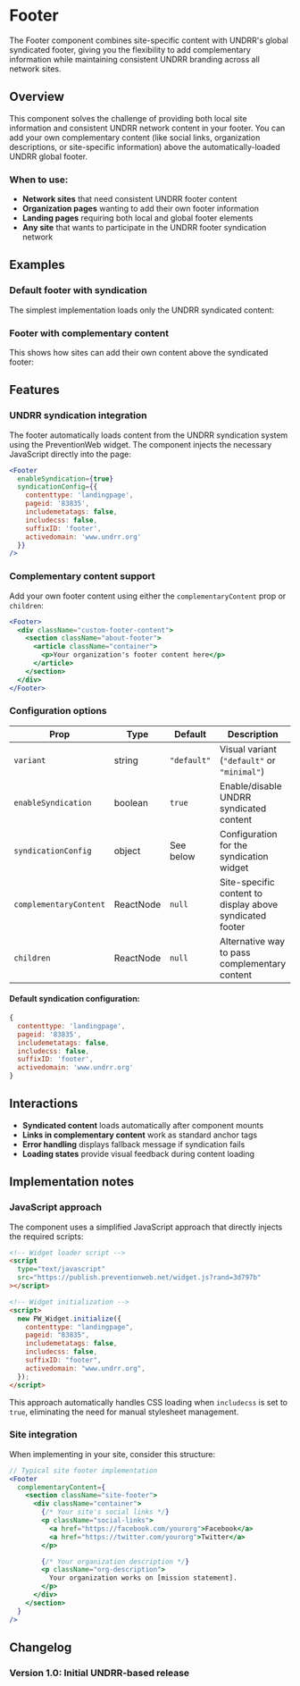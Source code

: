 
<Meta
  of={FooterStories}
  title="Components/Footer"
/>

# Footer

The Footer component combines site-specific content with UNDRR's global syndicated footer, giving you the flexibility to add complementary information while maintaining consistent UNDRR branding across all network sites.

## Overview

This component solves the challenge of providing both local site information and consistent UNDRR network content in your footer. You can add your own complementary content (like social links, organization descriptions, or site-specific information) above the automatically-loaded UNDRR global footer.

### When to use:

- **Network sites** that need consistent UNDRR footer content
- **Organization pages** wanting to add their own footer information
- **Landing pages** requiring both local and global footer elements
- **Any site** that wants to participate in the UNDRR footer syndication network

## Examples

### Default footer with syndication

The simplest implementation loads only the UNDRR syndicated content:

<Canvas>
  <Story of={FooterStories.Default} />
</Canvas>

### Footer with complementary content

This shows how sites can add their own content above the syndicated footer:

<Canvas>
  <Story of={FooterStories.WithComplementaryContent} />
</Canvas>

## Features

### UNDRR syndication integration

The footer automatically loads content from the UNDRR syndication system using the PreventionWeb widget. The component injects the necessary JavaScript directly into the page:

```jsx
<Footer
  enableSyndication={true}
  syndicationConfig={{
    contenttype: 'landingpage',
    pageid: '83835',
    includemetatags: false,
    includecss: false,
    suffixID: 'footer',
    activedomain: 'www.undrr.org'
  }}
/>
```

### Complementary content support

Add your own footer content using either the `complementaryContent` prop or `children`:

```jsx
<Footer>
  <div className="custom-footer-content">
    <section className="about-footer">
      <article className="container">
        <p>Your organization's footer content here</p>
      </article>
    </section>
  </div>
</Footer>
```

### Configuration options

| Prop | Type | Default | Description |
|------|------|---------|-------------|
| `variant` | string | `"default"` | Visual variant (`"default"` or `"minimal"`) |
| `enableSyndication` | boolean | `true` | Enable/disable UNDRR syndicated content |
| `syndicationConfig` | object | See below | Configuration for the syndication widget |
| `complementaryContent` | ReactNode | `null` | Site-specific content to display above syndicated footer |
| `children` | ReactNode | `null` | Alternative way to pass complementary content |

#### Default syndication configuration:

```javascript
{
  contenttype: 'landingpage',
  pageid: '83835',
  includemetatags: false,
  includecss: false,
  suffixID: 'footer',
  activedomain: 'www.undrr.org'
}
```

## Interactions

- **Syndicated content** loads automatically after component mounts
- **Links in complementary content** work as standard anchor tags
- **Error handling** displays fallback message if syndication fails
- **Loading states** provide visual feedback during content loading

## Implementation notes

### JavaScript approach

The component uses a simplified JavaScript approach that directly injects the required scripts:

```html
<!-- Widget loader script -->
<script
  type="text/javascript"
  src="https://publish.preventionweb.net/widget.js?rand=3d797b"
></script>

<!-- Widget initialization -->
<script>
  new PW_Widget.initialize({
    contenttype: "landingpage",
    pageid: "83835",
    includemetatags: false,
    includecss: false,
    suffixID: "footer",
    activedomain: "www.undrr.org",
  });
</script>
```

This approach automatically handles CSS loading when `includecss` is set to `true`, eliminating the need for manual stylesheet management.

### Site integration

When implementing in your site, consider this structure:

```jsx
// Typical site footer implementation
<Footer
  complementaryContent={
    <section className="site-footer">
      <div className="container">
        {/* Your site's social links */}
        <p className="social-links">
          <a href="https://facebook.com/yourorg">Facebook</a>
          <a href="https://twitter.com/yourorg">Twitter</a>
        </p>

        {/* Your organization description */}
        <p className="org-description">
          Your organization works on [mission statement].
        </p>
      </div>
    </section>
  }
/>
```

## Changelog

### Version 1.0: Initial UNDRR-based release